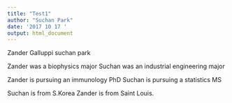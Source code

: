 ```yaml
---
title: "Test1"
author: "Suchan Park"
date: '2017 10 17 '
output: html_document
---
```


Zander Galluppi
suchan park

Zander was a biophysics major
Suchan was an industrial engineering major

Zander is pursuing an immunology PhD
Suchan is pursuing a statistics MS

Suchan is from S.Korea
Zander is from Saint Louis.
